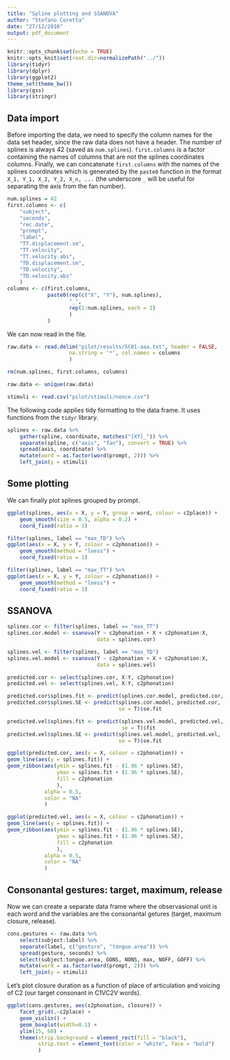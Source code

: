 ```yaml
---
title: "Spline plotting and SSANOVA"
author: "Stefano Coretta"
date: "27/12/2016"
output: pdf_document
---
```


```r
knitr::opts_chunk$set(echo = TRUE)
knitr::opts_knit$set(root.dir=normalizePath("../"))
library(tidyr)
library(dplyr)
library(ggplot2)
theme_set(theme_bw())
library(gss)
library(stringr)
```

## Data import

Before importing the data, we need to specify the column names for the data set header, since the raw data does not have a header. The number of splines is always 42 (saved as `num.splines`). `first.columns` is a factor containing the names of columns that are not the splines coordinates columns. Finally, we can concatenate `first.columns` with the names of the splines coordinates which is generated by the `paste0` function in the format `X_1, Y_1, X_2, Y_2, X_n, ...` (the underscore `_` will be useful for separating the axis from the fan number).

```r
num.splines = 42
first.columns <- c(
    "subject",
    "seconds",
    "rec.date",
    "prompt",
    "label",
    "TT.displacement.sm",
    "TT.velocity",
    "TT.velocity.abs",
    "TD.displacement.sm",
    "TD.velocity",
    "TD.velocity.abs"
    )
columns <- c(first.columns,
             paste0(rep(c("X", "Y"), num.splines),
                    "_",
                    rep(1:num.splines, each = 2)
                    )
             )
```

We can now read in the file.

```r
raw.data <- read.delim("pilot/results/SC01-aaa.txt", header = FALSE,
                    na.string = '*', col.names = columns
                    )

rm(num.splines, first.columns, columns)

raw.data <- unique(raw.data)

stimuli <- read.csv("pilot/stimuli/nonce.csv")
```

The following code applies tidy formatting to the data frame. It uses functions from the `tidyr` library.

```r
splines <- raw.data %>%
    gather(spline, coordinate, matches("[XY]_")) %>%
    separate(spline, c("axis", "fan"), convert = TRUE) %>%
    spread(axis, coordinate) %>%
    mutate(word = as.factor(word(prompt, 2))) %>%
    left_join(y = stimuli)
```

## Some plotting

We can finally plot splines grouped by prompt.

```r
ggplot(splines, aes(x = X, y = Y, group = word, colour = c2place)) + 
    geom_smooth(size = 0.5, alpha = 0.2) +
    coord_fixed(ratio = 1)
```

```r
filter(splines, label == "max_TD") %>%
ggplot(aes(x = X, y = Y, colour = c2phonation)) +
    geom_smooth(method = "loess") +
    coord_fixed(ratio = 1)
```

```r
filter(splines, label == "max_TT") %>%
ggplot(aes(x = X, y = Y, colour = c2phonation)) +
    geom_smooth(method = "loess") +
    coord_fixed(ratio = 1)
```

## SSANOVA
```r
splines.cor <- filter(splines, label == "max_TT")
splines.cor.model <- ssanova(Y ~ c2phonation + X + c2phonation:X,
                             data = splines.cor)

splines.vel <- filter(splines, label == "max_TD")
splines.vel.model <- ssanova(Y ~ c2phonation + X + c2phonation:X,
                             data = splines.vel)

predicted.cor <- select(splines.cor, X:Y, c2phonation)
predicted.vel <- select(splines.vel, X:Y, c2phonation)

predicted.cor$splines.fit <- predict(splines.cor.model, predicted.cor, se = T)$fit
predicted.cor$splines.SE <- predict(splines.cor.model, predicted.cor,
                                    se = T)$se.fit

predicted.vel$splines.fit <- predict(splines.vel.model, predicted.vel,
                                     se = T)$fit
predicted.vel$splines.SE <- predict(splines.vel.model, predicted.vel,
                                    se = T)$se.fit
```

```r
ggplot(predicted.cor, aes(x = X, colour = c2phonation)) +
geom_line(aes(y = splines.fit)) +
geom_ribbon(aes(ymin = splines.fit - (1.96 * splines.SE),
                ymax = splines.fit + (1.96 * splines.SE),
                fill = c2phonation
                ),
            alpha = 0.5,
            color = "NA"
            )

ggplot(predicted.vel, aes(x = X, colour = c2phonation)) +
geom_line(aes(y = splines.fit)) +
geom_ribbon(aes(ymin = splines.fit - (1.96 * splines.SE),
                ymax = splines.fit + (1.96 * splines.SE),
                fill = c2phonation
                ),
            alpha = 0.5,
            color = "NA"
            )
```

## Consonantal gestures: target, maximum, release

Now we can create a separate data frame where the observasional unit is each word and the variables are the consonantal getures (target, maximum closure, release).

```r
cons.gestures <- raw.data %>%
    select(subject:label) %>%
    separate(label, c("gesture", "tongue.area")) %>%
    spread(gesture, seconds) %>%
    select(subject:tongue.area, GONS, NONS, max, NOFF, GOFF) %>%
    mutate(word = as.factor(word(prompt, 2))) %>%
    left_join(y = stimuli)
```

Let's plot closure duration as a function of place of articulation and voicing of C2 (our target consonant in C1VC2V words).

```r
ggplot(cons.gestures, aes(c2phonation, closure)) +
    facet_grid(.~c2place) +
    geom_violin() +
    geom_boxplot(width=0.1) +
    ylim(15, 60) +
    theme(strip.background = element_rect(fill = "black"),
          strip.text = element_text(color = "white", face = "bold")
          )
```









